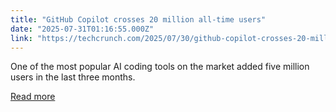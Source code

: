 ```yaml
---
title: "GitHub Copilot crosses 20 million all-time users"
date: "2025-07-31T01:16:55.000Z"
link: "https://techcrunch.com/2025/07/30/github-copilot-crosses-20-million-all-time-users/"
---
```


One of the most popular AI coding tools on the market added five million users in the last three months.

[Read more](https://techcrunch.com/2025/07/30/github-copilot-crosses-20-million-all-time-users/)
